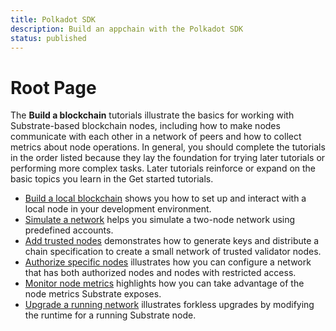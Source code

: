 ```yaml
---
title: Polkadot SDK
description: Build an appchain with the Polkadot SDK
status: published
---
```


# Root Page

The **Build a blockchain** tutorials illustrate the basics for working with Substrate-based blockchain nodes, including how to make nodes communicate with each other in a network of peers and how to collect metrics about node operations.
In general, you should complete the tutorials in the order listed because they lay the foundation for trying later tutorials or performing more complex tasks.
Later tutorials reinforce or expand on the basic topics you learn in the Get started tutorials.

- [Build a local blockchain](/tutorials/build-a-blockchain/build-local-blockchain/) shows you how to set up and interact with a local node in your development environment.
- [Simulate a network](/tutorials/build-a-blockchain/simulate-network/) helps you simulate a two-node network using predefined accounts.
- [Add trusted nodes](/tutorials/build-a-blockchain/add-trusted-nodes/) demonstrates how to generate keys and distribute a chain specification to create a small network of trusted validator nodes.
- [Authorize specific nodes](/tutorials/build-a-blockchain/authorize-specific-nodes/) illustrates how you can configure a network that has both authorized nodes and nodes with restricted access.
- [Monitor node metrics](/tutorials/build-a-blockchain/monitor-node-metrics/) highlights how you can take advantage of the node metrics Substrate exposes.
- [Upgrade a running network](/tutorials/build-a-blockchain/upgrade-a-running-network) illustrates forkless upgrades by modifying the runtime for a running Substrate node.